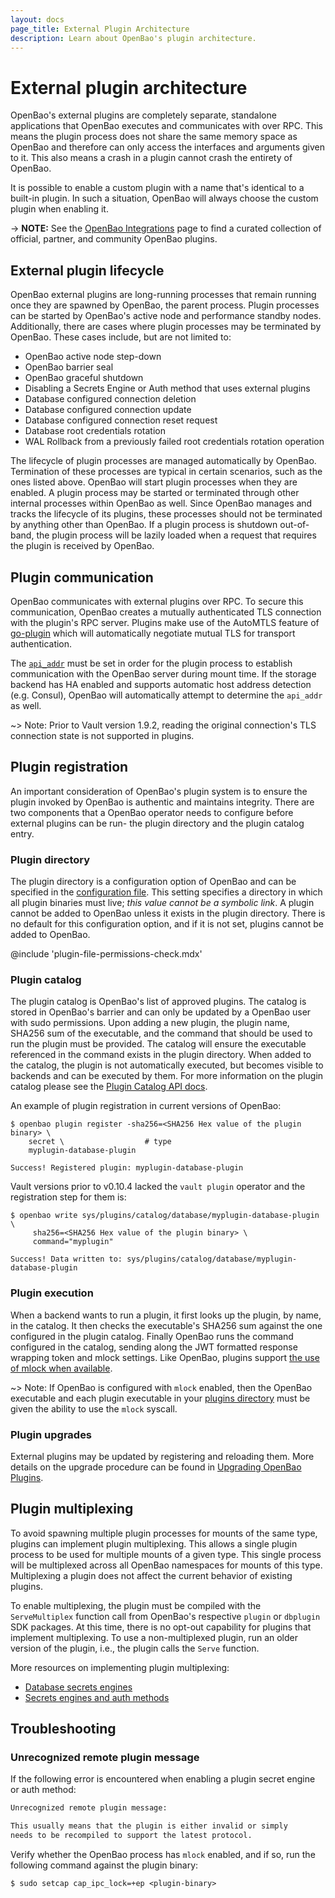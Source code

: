 ```yaml
---
layout: docs
page_title: External Plugin Architecture
description: Learn about OpenBao's plugin architecture.
---
```


# External plugin architecture

OpenBao's external plugins are completely separate, standalone applications that OpenBao
executes and communicates with over RPC. This means the plugin process does not
share the same memory space as OpenBao and therefore can only access the
interfaces and arguments given to it. This also means a crash in a plugin cannot
crash the entirety of OpenBao.

It is possible to enable a custom plugin with a name that's identical to a
built-in plugin. In such a situation, OpenBao will always choose the custom plugin
when enabling it.

-> **NOTE:** See the [OpenBao Integrations](/vault/integrations) page to find a
curated collection of official, partner, and community OpenBao plugins.

## External plugin lifecycle

OpenBao external plugins are long-running processes that remain running once they are
spawned by OpenBao, the parent process. Plugin processes can be started by OpenBao's
active node and performance standby nodes. Additionally, there are cases where
plugin processes may be terminated by OpenBao. These cases include, but are not
limited to:

- OpenBao active node step-down
- OpenBao barrier seal
- OpenBao graceful shutdown
- Disabling a Secrets Engine or Auth method that uses external plugins
- Database configured connection deletion
- Database configured connection update
- Database configured connection reset request
- Database root credentials rotation
- WAL Rollback from a previously failed root credentials rotation operation

The lifecycle of plugin processes are managed automatically by OpenBao.
Termination of these processes are typical in certain scenarios, such as the
ones listed above. OpenBao will start plugin processes when they are enabled. A
plugin process may be started or terminated through other internal processes
within OpenBao as well. Since OpenBao manages and tracks the lifecycle of its
plugins, these processes should not be terminated by anything other than OpenBao.
If a plugin process is shutdown out-of-band, the plugin process will be lazily
loaded when a request that requires the plugin is received by OpenBao.

## Plugin communication

OpenBao communicates with external plugins over RPC. To secure this
communication, OpenBao creates a mutually authenticated TLS connection with the
plugin's RPC server. Plugins make use of the AutoMTLS feature of
[go-plugin](https://www.github.com/hashicorp/go-plugin) which will
automatically negotiate mutual TLS for transport authentication.

The [`api_addr`](/vault/docs/configuration#api_addr) must be set in order for the
plugin process to establish communication with the OpenBao server during mount
time. If the storage backend has HA enabled and supports automatic host address
detection (e.g. Consul), OpenBao will automatically attempt to determine the
`api_addr` as well.

~> Note: Prior to Vault version 1.9.2, reading the original connection's TLS
connection state is not supported in plugins.

## Plugin registration

An important consideration of OpenBao's plugin system is to ensure the plugin
invoked by OpenBao is authentic and maintains integrity. There are two components
that a OpenBao operator needs to configure before external plugins can be run- the
plugin directory and the plugin catalog entry.

### Plugin directory

The plugin directory is a configuration option of OpenBao and can be specified in
the [configuration file](/vault/docs/configuration).
This setting specifies a directory in which all plugin binaries must live;
_this value cannot be a symbolic link_. A plugin
cannot be added to OpenBao unless it exists in the plugin directory. There is no
default for this configuration option, and if it is not set, plugins cannot be
added to OpenBao.

@include 'plugin-file-permissions-check.mdx'

### Plugin catalog

The plugin catalog is OpenBao's list of approved plugins. The catalog is stored in
OpenBao's barrier and can only be updated by a OpenBao user with sudo permissions.
Upon adding a new plugin, the plugin name, SHA256 sum of the executable, and the
command that should be used to run the plugin must be provided. The catalog will
ensure the executable referenced in the command exists in the plugin
directory. When added to the catalog, the plugin is not automatically executed,
but becomes visible to backends and can be executed by them. For more
information on the plugin catalog please see the [Plugin Catalog API
docs](/vault/api-docs/system/plugins-catalog).

An example of plugin registration in current versions of OpenBao:

```shell-session
$ openbao plugin register -sha256=<SHA256 Hex value of the plugin binary> \
    secret \                  # type
    myplugin-database-plugin

Success! Registered plugin: myplugin-database-plugin
```

Vault versions prior to v0.10.4 lacked the `vault plugin` operator and the
registration step for them is:

```shell-session
$ openbao write sys/plugins/catalog/database/myplugin-database-plugin \
     sha256=<SHA256 Hex value of the plugin binary> \
     command="myplugin"

Success! Data written to: sys/plugins/catalog/database/myplugin-database-plugin
```

### Plugin execution

When a backend wants to run a plugin, it first looks up the plugin, by name, in
the catalog. It then checks the executable's SHA256 sum against the one
configured in the plugin catalog. Finally OpenBao runs the command configured in
the catalog, sending along the JWT formatted response wrapping token and mlock
settings. Like OpenBao, plugins support [the use of mlock when available](/vault/docs/configuration#disable_mlock).

~> Note: If OpenBao is configured with `mlock` enabled, then the OpenBao executable
and each plugin executable in your [plugins directory](/vault/docs/plugins/plugin-architecture#plugin-directory)
must be given the ability to use the `mlock` syscall.

### Plugin upgrades

External plugins may be updated by registering and reloading them. More details
on the upgrade procedure can be found in
[Upgrading OpenBao Plugins](/vault/docs/upgrading/plugins).

## Plugin multiplexing

To avoid spawning multiple plugin processes for mounts of the same type,
plugins can implement plugin multiplexing. This allows a single
plugin process to be used for multiple mounts of a given type. This single
process will be multiplexed across all OpenBao namespaces for mounts of this
type. Multiplexing a plugin does not affect the current behavior of existing
plugins.

To enable multiplexing, the plugin must be compiled with the `ServeMultiplex`
function call from OpenBao's respective `plugin` or `dbplugin` SDK packages. At
this time, there is no opt-out capability for plugins that implement
multiplexing. To use a non-multiplexed plugin, run an older version of the
plugin, i.e., the plugin calls the `Serve` function.

More resources on implementing plugin multiplexing:
* [Database secrets engines](/vault/docs/secrets/databases/custom#serving-a-plugin-with-multiplexing)
* [Secrets engines and auth methods](/vault/docs/plugins/plugin-development)

## Troubleshooting

### Unrecognized remote plugin message

If the following error is encountered when enabling a plugin secret engine or
auth method:

<CodeBlockConfig hideClipboard>

```sh
Unrecognized remote plugin message:

This usually means that the plugin is either invalid or simply
needs to be recompiled to support the latest protocol.
```

</CodeBlockConfig>

Verify whether the OpenBao process has `mlock` enabled, and if so, run the
following command against the plugin binary:

```shell-session
$ sudo setcap cap_ipc_lock=+ep <plugin-binary>
```

